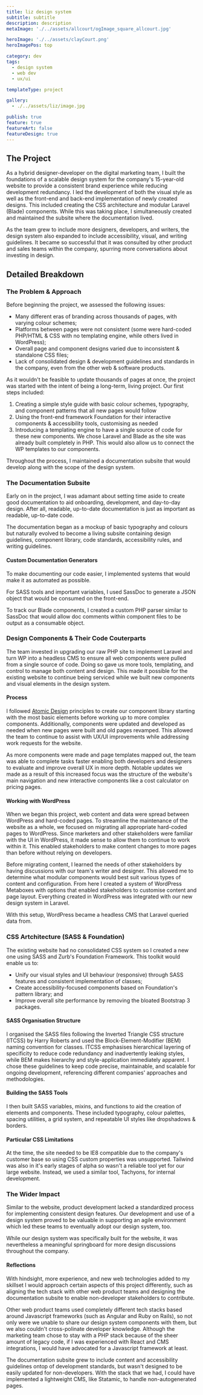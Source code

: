 ```yaml
---
title: liz design system
subtitle: subtitle
description: description
metaImage: './../assets/allcourt/ogImage_square_allcourt.jpg'

heroImage: './../assets/clayCourt.png'
heroImagePos: top

category: dev
tags:
  - design system
  - web dev
  - ux/ui

templateType: project

gallery:
  - ./../assets/liz/image.jpg

publish: true
feature: true
featureArt: false
featureDesign: true
---
```


## The Project

As a hybrid designer-developer on the digital marketing team, I built the foundations of a scalable design system for the company's 15-year-old website to provide a consistent brand experience while reducing development redundancy. I led the development of both the visual style as well as the front-end and back-end implementation of newly created designs. This included creating the CSS architecture and modular Laravel (Blade) components. While this was taking place, I simultaneously created and maintained the subsite where the documentation lived.

As the team grew to include more designers, developers, and writers, the design system also expanded to include accessibility, visual, and writing guidelines. It became so successful that it was consulted by other product and sales teams within the company, spurring more conversations about investing in design.


## Detailed Breakdown

### The Problem & Approach

Before beginning the project, we assessed the following issues:

- Many different eras of branding across thousands of pages, with varying colour schemes;
- Platforms between pages were not consistent (some were hard-coded PHP/HTML & CSS with no templating engine, while others lived in WordPress);
- Overall page and component designs varied due to inconsistent & standalone CSS files;
- Lack of consolidated design & development guidelines and standards in the company, even from the other web & software products.

As it wouldn't be feasible to update thousands of pages at once, the project was started with the intent of being a long-term, living project. Our first steps included:

1. Creating a simple style guide with basic colour schemes, typography, and component patterns that all new pages would follow
2. Using the front-end framework Foundation for their interactive components & accessibility tools, customising as needed
3. Introducing a templating engine to have a single source of code for these new components. We chose Laravel and Blade as the site was already built completely in PHP. This would also allow us to connect the WP templates to our components.

Throughout the process, I maintained a documentation subsite that would develop along with the scope of the design system.

### The Documentation Subsite

Early on in the project, I was adamant about setting time aside to create good documentation to aid onboarding, development, and day-to-day design. After all, readable, up-to-date documentation is just as important as readable, up-to-date code.

The documentation began as a mockup of basic typography and colours but naturally evolved to become a living subsite containing design guidelines, component library, code standards, accessibility rules, and writing guidelines.

#### Custom Documentation Generators

To make documenting our code easier, I implemented systems that would make it as automated as possible.

For SASS tools and important variables, I used SassDoc to generate a JSON object that would be consumed on the front-end.

To track our Blade components, I created a custom PHP parser similar to SassDoc that would allow doc comments within component files to be output as a consumable object.


### Design Components & Their Code Couterparts

The team invested in upgrading our raw PHP site to implement Laravel and turn WP into a headless CMS to ensure all web components were pulled from a single source of code. Doing so gave us more tools, templating, and control to manage both content and design. This made it possible for the existing website to continue being serviced while we built new components and visual elements in the design system.

#### Process

I followed [Atomic Design](https://bradfrost.com/blog/post/atomic-web-design/) principles to create our component library starting with the most basic elements before working up to more complex components. Additionally, components were updated and developed as needed when new pages were built and old pages revamped. This allowed the team to continue to assist with UX/UI improvements while addressing work requests for the website.

As more components were made and page templates mapped out, the team was able to complete tasks faster enabling both developers and designers to evaluate and improve overall UX in more depth. Notable updates we made as a result of this increased focus was the structure of the website's main navigation and new interactive components like a cost calculator on pricing pages.

#### Working with WordPress

When we began this project, web content and data were spread between WordPress and hard-coded pages. To streamline the maintenance of the website as a whole, we focused on migrating all appropriate hard-coded pages to WordPress. Since marketers and other stakeholders were familiar with the UI in WordPress, it made sense to allow them to continue to work within it. This enabled stakeholders to make content changes to more pages than before without relying on developers.

Before migrating content, I learned the needs of other stakeholders by having discussions with our team's writer and designer. This allowed me to determine what modular components would best suit various types of content and configuration. From here I created a system of WordPress Metaboxes with options that enabled stakeholders to customise content and page layout. Everything created in WordPress was integrated with our new design system in Laravel.

With this setup, WordPress became a headless CMS that Laravel queried data from.


### CSS Artchitecture (SASS & Foundation)

The existing website had no consolidated CSS system so I created a new one using SASS and Zurb's Foundation Framework. This toolkit would enable us to:

- Unify our visual styles and UI behaviour (responsive) through SASS features and consistent implementation of classes;
- Create accessibility-focused components based on Foundation's pattern library; and
- Improve overall site performance by removing the bloated Bootstrap 3 packages.

#### SASS Organisation Structure

I organised the SASS files following the Inverted Triangle CSS structure (ITCSS) by Harry Roberts and used the Block-Element-Modifier (BEM) naming convention for classes. ITCSS emphasises hierarchical layering of specificity to reduce code redundancy and inadvertently leaking styles, while BEM makes hierarchy and style-application immediately apparent. I chose these guidelines to keep code precise, maintainable, and scalable for ongoing development, referencing different companies' approaches and methodologies.

#### Building the SASS Tools

I then built SASS variables, mixins, and functions to aid the creation of elements and components. These included typography, colour palettes, spacing utilities, a grid system, and repeatable UI styles like dropshadows & borders.

#### Particular CSS Limitations

At the time, the site needed to be IE8 compatible due to the company's customer base so using CSS custom properties was unsupported. Tailwind was also in it's early stages of alpha so wasn't a reliable tool yet for our large website. Instead, we used a similar tool, Tachyons, for internal development.


### The Wider Impact

Similar to the website, product development lacked a standardized process for implementing consistent design features. Our development and use of a design system proved to be valuable in supporting an agile environment which led these teams to eventually adopt our design system, too.

While our design system was specifically built for the website, it was nevertheless a meaningful springboard for more design discussions throughout the company.

#### Reflections

With hindsight, more experience, and new web technologies added to my skillset I would approach certain aspects of this project differently, such as aligning the tech stack with other web product teams and designing the documentation subsite to enable non-developer stakeholders to contribute.

Other web product teams used completely different tech stacks based around Javascript frameworks (such as Angular and Ruby on Rails), so not only were we unable to share our design system components with them, but we also couldn't cross-polinate developer knowledge. Although the marketing team chose to stay with a PHP stack because of the sheer amount of legacy code, if I was experienced with React and CMS integrations, I would have advocated for a Javascript framework at least.

The documentation subsite grew to include content and accessibility guidelines ontop of development standards, but wasn't designed to be easily updated for non-developers. With the stack that we had, I could have implemented a lightweight CMS, like Statamic, to handle non-autogenerated pages.